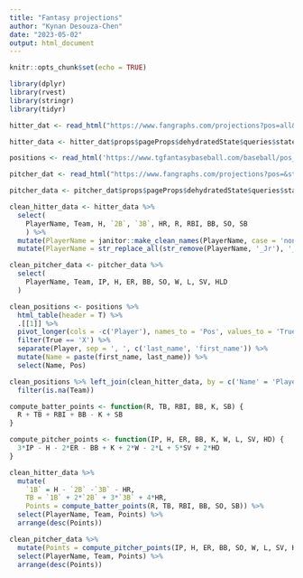 ```yaml
---
title: "Fantasy projections"
author: "Kynan Desouza-Chen"
date: "2023-05-02"
output: html_document
---
```


```r
knitr::opts_chunk$set(echo = TRUE)
```

```r
library(dplyr)
library(rvest)
library(stringr)
library(tidyr)
```

```r
hitter_dat <- read_html("https://www.fangraphs.com/projections?pos=all&stats=bat&type=rfangraphsdc&statgroup=fantasy") %>% html_elements('#__NEXT_DATA__') %>% html_text() %>% jsonlite::fromJSON()

hitter_data <- hitter_dat$props$pageProps$dehydratedState$queries$state$data[[1]]

positions <- read_html('https://www.tgfantasybaseball.com/baseball/pos_elig.cfm')

pitcher_dat <- read_html("https://www.fangraphs.com/projections?pos=&stats=pit&type=rfangraphsdc&statgroup=fantasy") %>% html_elements('#__NEXT_DATA__') %>% html_text() %>% jsonlite::fromJSON()

pitcher_data <- pitcher_dat$props$pageProps$dehydratedState$queries$state$data[[1]]
```

```r
clean_hitter_data <- hitter_data %>%
  select(
    PlayerName, Team, H, `2B`, `3B`, HR, R, RBI, BB, SO, SB
    ) %>%
  mutate(PlayerName = janitor::make_clean_names(PlayerName, case = 'none')) %>%
  mutate(PlayerName = str_replace_all(str_remove(PlayerName, '_Jr'), '_', ' '))

clean_pitcher_data <- pitcher_data %>%
  select(
    PlayerName, Team, IP, H, ER, BB, SO, W, L, SV, HLD
  )

clean_positions <- positions %>% 
  html_table(header = T) %>% 
  .[[1]] %>%
  pivot_longer(cols = -c('Player'), names_to = 'Pos', values_to = 'True') %>%
  filter(True == 'X') %>%
  separate(Player, sep = ', ', c('last_name', 'first_name')) %>%
  mutate(Name = paste(first_name, last_name)) %>%
  select(Name, Pos)
```

```r
clean_positions %>% left_join(clean_hitter_data, by = c('Name' = 'PlayerName')) %>%
  filter(is.na(Team))
```


```r
compute_batter_points <- function(R, TB, RBI, BB, K, SB) {
  R + TB + RBI + BB - K + SB
}

compute_pitcher_points <- function(IP, H, ER, BB, K, W, L, SV, HD) {
  3*IP - H - 2*ER - BB + K + 2*W - 2*L + 5*SV + 2*HD
}

clean_hitter_data %>% 
  mutate(
    `1B` = H - `2B` -`3B` - HR,
    TB = `1B` + 2*`2B` + 3*`3B` + 4*HR,
    Points = compute_batter_points(R, TB, RBI, BB, SO, SB)) %>%
  select(PlayerName, Team, Points) %>%
  arrange(desc(Points))

clean_pitcher_data %>%
  mutate(Points = compute_pitcher_points(IP, H, ER, BB, SO, W, L, SV, HLD)) %>%
  select(PlayerName, Team, Points) %>%
  arrange(desc(Points))
```